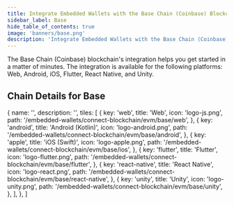 ```yaml
---
title: Integrate Embedded Wallets with the Base Chain (Coinbase) Blockchain
sidebar_label: Base
hide_table_of_contents: true
image: 'banners/base.png'
description: 'Integrate Embedded Wallets with the Base Chain (Coinbase) Blockchain'
---
```



<SEO
  title="Integrate Embedded Wallets with the Base Chain (Coinbase) Blockchain"
  description="Integrate Embedded Wallets with the Base Chain (Coinbase) Blockchain"
  image="https://web3auth.io/docs/banners/base.png"
  slug="/embedded-wallets/connect-blockchain/evm/base"
/>

The Base Chain (Coinbase) blockchain's integration helps you get started in a matter of minutes. The integration is available for the following platforms: Web, Android, iOS, Flutter, React Native, and Unity.

## Chain Details for Base

<ChainDetailsBase />

  {
    name: '',
    description: '',
    tiles: [
      {
        key: 'web',
        title: 'Web',
        icon: 'logo-js.png',
        path: '/embedded-wallets/connect-blockchain/evm/base/web',
      },
      {
        key: 'android',
        title: 'Android (Kotlin)',
        icon: 'logo-android.png',
        path: '/embedded-wallets/connect-blockchain/evm/base/android',
      },
      {
        key: 'apple',
        title: 'iOS (Swift)',
        icon: 'logo-apple.png',
        path: '/embedded-wallets/connect-blockchain/evm/base/ios',
      },
      {
        key: 'flutter',
        title: 'Flutter',
        icon: 'logo-flutter.png',
        path: '/embedded-wallets/connect-blockchain/evm/base/flutter',
      },
      {
        key: 'react-native',
        title: 'React Native',
        icon: 'logo-react.png',
        path: '/embedded-wallets/connect-blockchain/evm/base/react-native',
      },
      {
        key: 'unity',
        title: 'Unity',
        icon: 'logo-unity.png',
        path: '/embedded-wallets/connect-blockchain/evm/base/unity',
      },
    ],
  },
]

<Tiles tileGroups={Base} />
